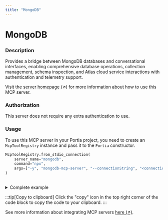 ```yaml
---
title: "MongoDB"
---
```

<!-- WARNING: This file is auto-generated by generate_tool_docs.py. Do not edit manually. -->


# MongoDB

### Description

Provides a bridge between MongoDB databases and conversational interfaces, enabling comprehensive database operations, collection management, schema inspection, and Atlas cloud service interactions with authentication and telemetry support.

Visit the [server homepage (↗)](https://github.com/mongodb-js/mongodb-mcp-server) for more information about how to use this MCP server.

### Authorization

This server does not require any extra authentication to use.

### Usage

To use this MCP server in your Portia project, you need to create an `McpToolRegistry` instance and pass it to the `Portia` constructor.

```python
McpToolRegistry.from_stdio_connection(
    server_name="mongodb",
    command="npx",
    args=["-y", "mongodb-mcp-server", "--connectionString", "<connection_string>"],
)
                    
```

<details>
<summary>Complete example</summary>

Equip your `Portia` instance with the tools from the MCP server, in addition to the default tools from the `DefaultToolRegistry`:

```python
from portia import DefaultToolRegistry, McpToolRegistry, Portia, Config

config = Config.from_default()
tool_registry = DefaultToolRegistry(config) +  McpToolRegistry.from_stdio_connection(
    server_name="mongodb",
    command="npx",
    args=["-y", "mongodb-mcp-server", "--connectionString", "<connection_string>"],
)
                    

portia = Portia(config=config, tools=tool_registry)
```

</details>

:::tip[Copy to clipboard]
Click the "copy" icon in the top right corner of the code block to copy the code to your clipboard.
:::

See more information about integrating MCP servers [here (↗)](/mcp-servers).

